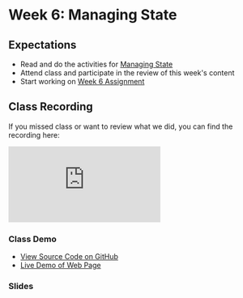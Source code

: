 # Week 6: Managing State

## Expectations

- Read and do the activities for [Managing State](/week6/state)
- Attend class and participate in the review of this week's content
- Start working on [Week 6 Assignment](/week6/assignment)

## Class Recording

If you missed class or want to review what we did, you can find the recording here:

<iframe
  style={{ width: "100%", aspectRatio: "16/9" }}
  src="https://www.youtube.com/embed/V-luVT_6X2g?si=xSBj8tSxqbbh5tqX"
  title="YouTube video player"
  frameBorder="0"
  allow="accelerometer; autoplay; clipboard-write; encrypted-media; gyroscope; picture-in-picture; web-share"
  allowFullScreen="allowFullScreen"
></iframe>

### Class Demo

- [View Source Code on GitHub ](https://github.com/warsylewicz/webdev2-demos/tree/master/app/week6/class-demo)
- [Live Demo of Web Page](https://webdev2-demos.vercel.app/week6/class-demo)

### Slides


<Slideshow file="/week6/slides" />
